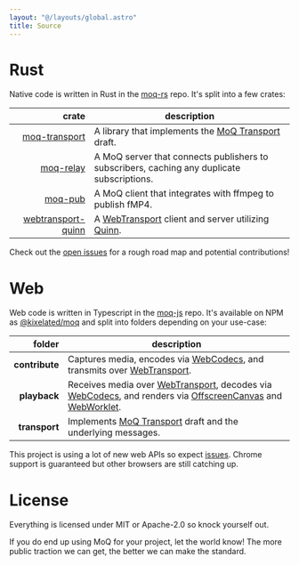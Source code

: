 ```yaml
---
layout: "@/layouts/global.astro"
title: Source
---
```


# Rust

Native code is written in Rust in the [moq-rs](https://github.com/kixelated/moq-rs) repo.
It's split into a few crates:

|                                                                               crate | description                                                                                                                                           |
| ----------------------------------------------------------------------------------: | ----------------------------------------------------------------------------------------------------------------------------------------------------- |
|                [moq-transport](https://docs.rs/moq-transport/latest/moq-transport/) | A library that implements the [MoQ Transport](https://datatracker.ietf.org/doc/draft-ietf-moq-transport/) draft.                                      |
|                [moq-relay](https://github.com/kixelated/moq-rs/tree/main/moq-relay) | A MoQ server that connects publishers to subscribers, caching any duplicate subscriptions.                                                            |
|                    [moq-pub](https://github.com/kixelated/moq-rs/tree/main/moq-pub) | A MoQ client that integrates with ffmpeg to publish fMP4.                                                                                             |
| [webtransport-quinn](https://docs.rs/webtransport-quinn/latest/webtransport_quinn/) | A [WebTransport](https://datatracker.ietf.org/doc/draft-ietf-webtrans-http3/) client and server utilizing [Quinn](https://github.com/quinn-rs/quinn). |

Check out the [open issues](https://github.com/kixelated/moq-rs/issues) for a rough road map and potential contributions!

# Web

Web code is written in Typescript in the [moq-js](https://github.com/kixelated/moq-js) repo.
It's available on NPM as [@kixelated/moq](https://www.npmjs.com/package/@kixelated/moq) and split into folders depending on your use-case:

|         folder | description                                                                                                                                                                                                                                                                                                                                                                      |
| -------------: | -------------------------------------------------------------------------------------------------------------------------------------------------------------------------------------------------------------------------------------------------------------------------------------------------------------------------------------------------------------------------------- |
| **contribute** | Captures media, encodes via [WebCodecs](https://developer.mozilla.org/en-US/docs/Web/API/WebCodecs_API), and transmits over [WebTransport](https://developer.mozilla.org/en-US/docs/Web/API/WebTransport).                                                                                                                                                                       |
|   **playback** | Receives media over [WebTransport](https://developer.mozilla.org/en-US/docs/Web/API/WebTransport), decodes via [WebCodecs](https://developer.mozilla.org/en-US/docs/Web/API/WebCodecs_API), and renders via [OffscreenCanvas](https://developer.mozilla.org/en-US/docs/Web/API/OffscreenCanvas) and [WebWorklet](https://developer.mozilla.org/en-US/docs/Web/API/AudioWorklet). |
|  **transport** | Implements [MoQ Transport](https://datatracker.ietf.org/doc/draft-ietf-moq-transport/) draft and the underlying messages.                                                                                                                                                                                                                                                        |

This project is using a lot of new web APIs so expect [issues](/issues).
Chrome support is guaranteed but other browsers are still catching up.

# License

Everything is licensed under MIT or Apache-2.0 so knock yourself out.

If you do end up using MoQ for your project, let the world know! The more public traction we can
get, the better we can make the standard.
